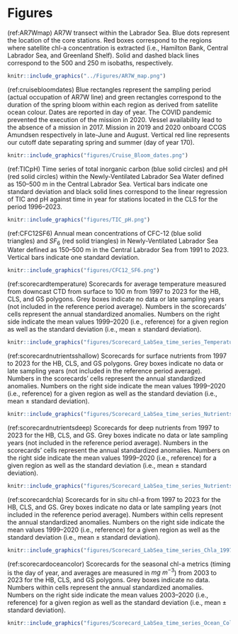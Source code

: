 \clearpage

# Figures

(ref:AR7Wmap) AR7W transect within the Labrador Sea. Blue dots represent the location of the core stations. Red boxes correspond to the regions where satellite chl-a concentration is extracted (i.e., Hamilton Bank, Central Labrador Sea, and Greenland Shelf). Solid and dashed black lines correspond to the 500 and 250 m isobaths, respectively.  

```r
knitr::include_graphics("../Figures/AR7W_map.png")
```


(ref:cruisebloomdates) Blue rectangles represent the sampling period (actual occupation of AR7W line) and green rectangles correspond to the duration of the spring bloom within each region as derived from satellite ocean colour. Dates are reported in day of year. The COVID pandemic prevented the execution of the mission in 2020. Vessel availability lead to the absence of a mission in 2017. Mission in 2019 and 2020 onboard CCGS Amundsen respectively in late-June and August. Vertical red line represents our cutoff date separating spring and summer (day of year 170).   

```r
knitr::include_graphics("figures/Cruise_Bloom_dates.png")
```


(ref:TICpH) Time series of total inorganic carbon (blue solid circles) and pH (red solid circles) within the Newly-Ventilated Labrador Sea Water defined as 150–500 m in the Central Labrador Sea. Vertical bars indicate one standard deviation and black solid lines correspond to the linear regression of TIC and pH against time in year for stations located in the CLS for the period 1996–2023.   

```r
knitr::include_graphics("figures/TIC_pH.png")
```


(ref:CFC12SF6) Annual mean concentrations of CFC-12 (blue solid triangles) and $SF_6$ (red solid triangles) in Newly-Ventilated Labrador Sea Water defined as 150–500 m in the Central Labrador Sea from 1991 to 2023. Vertical bars indicate one standard deviation.  

```r
knitr::include_graphics("figures/CFC12_SF6.png")
```


(ref:scorecardtemperature) Scorecards for average temperature measured from downcast CTD from surface to 100 m from 1997 to 2023 for the HB, CLS, and GS polygons. Grey boxes indicate no data or late sampling years (not included in the reference period average). Numbers in the scorecards’ cells represent the annual standardized anomalies. Numbers on the right side indicate the mean values 1999–2020 (i.e., reference) for a given region as well as the standard deviation (i.e., mean ± standard deviation).   

```r
knitr::include_graphics("figures/Scorecard_LabSea_time_series_Temperature_1997-2023_ref1999-2020.png")
```


(ref:scorecardnutrientsshallow) Scorecards for surface nutrients from 1997 to 2023 for the HB, CLS, and GS polygons. Grey boxes indicate no data or late sampling years (not included in the reference period average). Numbers in the scorecards’ cells represent the annual standardized anomalies. Numbers on the right side indicate the mean values 1999–2020 (i.e., reference) for a given region as well as the standard deviation (i.e., mean ± standard deviation).   

```r
knitr::include_graphics("figures/Scorecard_LabSea_time_series_NutrientsShallow_1997-2023_ref1999-2020.png")
```


(ref:scorecardnutrientsdeep) Scorecards for deep nutrients from 1997 to 2023 for the HB, CLS, and GS. Grey boxes indicate no data or late sampling years (not included in the reference period average). Numbers in the scorecards’ cells represent the annual standardized anomalies. Numbers on the right side indicate the mean values 1999–2020 (i.e., reference) for a given region as well as the standard deviation (i.e., mean ± standard deviation).   

```r
knitr::include_graphics("figures/Scorecard_LabSea_time_series_NutrientsDeep_1997-2023_ref1999-2020.png")
```


(ref:scorecardchla) Scorecards for in situ chl-a from 1997 to 2023 for the HB, CLS, and GS. Grey boxes indicate no data or late sampling years (not included in the reference period average). Numbers within cells represent the annual standardized anomalies. Numbers on the right side indicate the mean values 1999–2020 (i.e., reference) for a given region as well as the standard deviation (i.e., mean ± standard deviation).   

```r
knitr::include_graphics("figures/Scorecard_LabSea_time_series_Chla_1997-2023_ref1997-2020.png")
```


(ref:scorecardoceancolor) Scorecards for the seasonal chl-a metrics (timing is the day of year, and averages are measured in $mg~m^{-3}$) from 2003 to 2023 for the HB, CLS, and GS polygons. Grey boxes indicate no data. Numbers within cells represent the annual standardized anomalies. Numbers on the right side indicate the mean values 2003–2020 (i.e., reference) for a given region as well as the standard deviation (i.e., mean ± standard deviation).   

```r
knitr::include_graphics("figures/Scorecard_LabSea_time_series_Ocean_Color_2003-2023_ref2003-2020_ForRegionalDoc.png")
```









